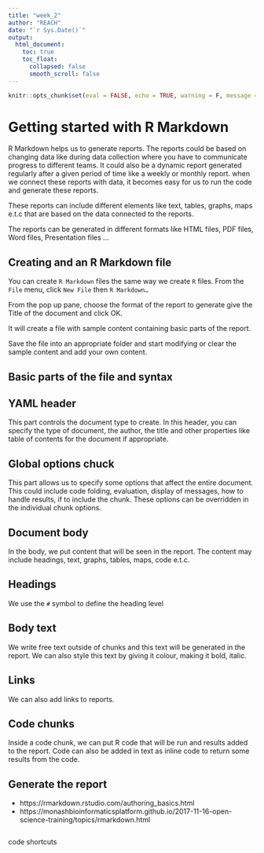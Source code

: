 ```yaml
---
title: "week_2"
author: "REACH"
date: "`r Sys.Date()`"
output:
  html_document:
    toc: true
    toc_float:
      collapsed: false
      smooth_scroll: false
---
```


```r
knitr::opts_chunk$set(eval = FALSE, echo = TRUE, warning = F, message = F, results = "hide")
```

# Getting started with R Markdown

R Markdown helps us to generate reports. The reports could be based on changing data like during data collection where you have to communicate progress to different teams. It could also be a dynamic report generated regularly after a given period of time like a weekly or monthly report. when we connect these reports with data, it becomes easy for us to run the code and generate these reports.

These reports can include different elements like text, tables, graphs, maps e.t.c that are based on the data connected to the reports. 

The reports can be generated in different formats like HTML files, PDF files, Word files, Presentation files ...

## Creating and an R Markdown file

You can create `R Markdown` files the same way we create `R` files. From the `File` menu, click `New File` then `R Markdown…`


From the pop up pane, choose the format of the report to generate give the Title of the document and click OK.

It will create a file with sample content containing basic parts of the report.

Save the file into an appropriate folder and start modifying or clear the sample content and add your own content.

## Basic parts of the file and syntax

## YAML header

This part controls the document type to create. In this header, you can specify the type of document, the author, the title and other properties like table of contents for the document if appropriate.

## Global options chuck

This part allows us to specify some options that affect the entire document. This could include code folding, evaluation, display of messages, how to handle results, if to include the chunk. These options can be overridden in the individual chunk options.

## Document body

In the body, we put content that will be seen in the report. The content may include headings, text, graphs, tables, maps, code e.t.c. 

## Headings

We use the `#` symbol to define the heading level

## Body text

We write free text outside of chunks and this text will be generated in the report. We can also style this text by giving it colour, making it bold, italic.

## Links

We can also add links to reports.

## Code chunks

Inside a code chunk, we can put R code that will be run and results added to the report. Code can also be added in text as inline code to return some results from the code.

## Generate the report


- https://rmarkdown.rstudio.com/authoring_basics.html
- https://monashbioinformaticsplatform.github.io/2017-11-16-open-science-training/topics/rmarkdown.html




```r

```

code shortcuts